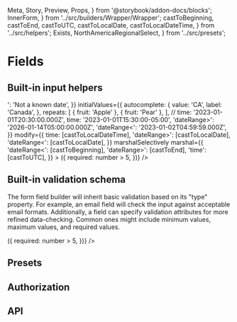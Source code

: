   Meta,
  Story,
  Preview,
  Props,
} from '@storybook/addon-docs/blocks';
  InnerForm,
} from '../src/builders/Wrapper/Wrapper';
  castToBeginning,
  castToEnd,
  castToUTC,
  castToLocalDate,
  castToLocalDateTime,
} from '../src/helpers';
  Exists,
  NorthAmericaRegionalSelect,
} from '../src/presets';

<Meta title="Forms/Field" component={Field} />

# Fields

## Built-in input helpers

<Preview>
  <Story name="Types">
    <Provider>
      <Container>
        <Form
          debug
          unwind={[['repeats', 3]]}
          initialErrors={{
            'dateRange>': 'Not a known date',
          }}
          initialValues={{
            autocomplete: {
              value: 'CA',
              label: 'Canada',
            },
            repeats: [
              { fruit: 'Apple' },
              { fruit: 'Pear' },
            ],
            //   time: '2023-01-01T20:30:00.000Z',
            time: '2023-01-01T15:30:00-05:00',
            'dateRange>': '2026-01-14T05:00:00.000Z',
            'dateRange<': '2023-01-02T04:59:59.000Z',
          }}
          modify={{
            time: [castToLocalDateTime],
            'dateRange>': [castToLocalDate],
            'dateRange<': [castToLocalDate],
          }}
          marshalSelectively
          marshal={{
            'dateRange<': [castToBeginning],
            'dateRange>': [castToEnd],
            'time': [castToUTC],
          }}
        >
          <Field name="email" type="email" />
          <Field name="password" type="password" />
          <Field name="tel" type="tel" />
          <Field name="postal" type="postal" />
          <Field name="range" type="range" />
          <Field
            name="scale"
            type="scale"
            step={1}
            min={0}
            max={5}
          />
          <Field name="rte" type="editor" />
          <Exists name="group" />
          <Field
            name="autocomplete"
            type="autocomplete"
            options={countries}
          />
          <Field
            name="select"
            type="select"
            options={countries}
            chooseOptionLabel="Pick a country"
          />
          <Field
            name="freeSolo"
            type="autocomplete"
            options={countries}
            freeSolo
          />
          <Field
            name="chips"
            type="chips"
            options={countries}
          />
          <Field
            name="multiselect"
            type="multiselect"
            options={countries}
            xl={6}
            lg={6}
            md={6}
          />
          <Field
            name="number"
            type="number"
            min="1"
            max="10"
            positive
            helper="Between 1 and 10"
          />
          <Field name="po" type="file" />
          <Field name="time" type="time" />
          <Field name="date" type="date" />
          <Field name="dateRange" type="dateRange" />
          <Field name="checkbox" type="checkbox" />
          <Field name="checkbox" type="checkbox" />
          <Field name="checkbox" type="checkbox" />
          <Field
            name="switch"
            type="checkbox"
            variant="switch"
          />
          <Field
            name="dynamic"
            label="Dynamic (via override)"
            type="string"
            helper="Becomes required if number is greater than 5"
            override={({ values: { number } }) => ({
              required: number > 5,
            })}
          />
          <Repeater group="repeats">
            <Field
              name="fruit"
              type="text"
              xl={12}
              lg={12}
            />
          </Repeater>
        </Form>
      </Container>
    </Provider>
  </Story>
</Preview>

## Built-in validation schema

The form field builder will inherit basic validation based
on its "type" property. For example, an email field will
check the input against acceptable email formats.
Additionally, a field can specify validation attributes for
more refined data-checking. Common ones might include
minimum values, maximum values, and required values.

<Preview>
  <Story name="Validation">
    <Form debug>
      <Field name="email" type="email" />
      <Field name="tel" type="tel" />
      <Field name="postal" type="postal" />
      <Field name="required" type="text" required /> <Field
        name="select"
        type="select"
        options={countries}
        required
      />
      <Field
        name="date"
        type="date"
        min={moment().toDate()}
        helper="Must be future-looking"
        required
      />
      <Field name="time" type="time" required />
      <Field
        name="multitext"
        type="multitext"
        of="email"
        helper="Each input must be an email"
      />
      <Field
        name="number"
        type="number"
        min="1"
        max="10"
        positive
        helper="Between 1 and 10"
      />
      <Field
        name="dynamic"
        type="string"
        helper="Becomes required if number is greater than 5"
        override={({ values: { number } }) => ({
          required: number > 5,
        })}
      />
    </Form>
  </Story>
</Preview>

## Presets

<Preview>
  <Story name="Presets">
    <Provider>
      <Form debug>
        <Field name="postal" type="postal" />
        <NorthAmericaRegionalSelect />
      </Form>
    </Provider>
  </Story>
</Preview>

## Authorization

<Preview>
  <Story name="Authorization">
    <Authorization>
      <Provider>
        <Form
          collectionName="test"
          initialValues={{
            licenses: 1,
            plan: 'Basic',
          }}
        >
          <Field name="company" type="string" />
          <Field
            helperText="The basic plan comes with only one license"
            name="plan"
            type="select"
            options={['Basic', 'Professional']}
          />
          <Field name="licenses" type="number" />
          <Field
            name="instructions"
            multiline
            rows={6}
            type="text"
          />
        </Form>
      </Provider>
    </Authorization>
  </Story>
</Preview>

## API

<Props of={Field} />
